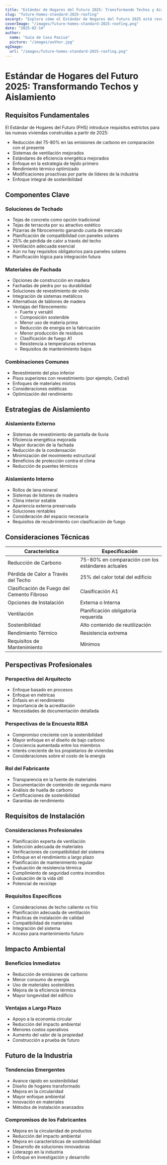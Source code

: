 ```yaml
---
title: "Estándar de Hogares del Futuro 2025: Transformando Techos y Aislamiento"
slug: "future-homes-standard-2025-roofing"
excerpt: "Explora cómo el Estándar de Hogares del Futuro 2025 está revolucionando la construcción residencial con nuevos requisitos para soluciones sostenibles de techado y aislamiento."
coverImage: "/images/future-homes-standard-2025-roofing.png"
date: "2025-02-14"
author:
  name: "Guía de Casa Pasiva"
  picture: "/images/author.jpg"
ogImage:
  url: "/images/future-homes-standard-2025-roofing.png"
---
```


# Estándar de Hogares del Futuro 2025: Transformando Techos y Aislamiento

## Requisitos Fundamentales

El Estándar de Hogares del Futuro (FHS) introduce requisitos estrictos para las nuevas viviendas construidas a partir de 2025:

- Reducción del 75-80% en las emisiones de carbono en comparación con el presente
- Sistemas de ventilación mejorados
- Estándares de eficiencia energética mejorados
- Enfoque en la estrategia de tejido primero
- Rendimiento térmico optimizado
- Modificaciones proactivas por parte de líderes de la industria
- Enfoque integral de sostenibilidad

## Componentes Clave

### Soluciones de Techado
- Tejas de concreto como opción tradicional
- Tejas de terracota por su atractivo estético
- Pizarras de fibrocemento ganando cuota de mercado
- Planificación de compatibilidad con paneles solares
- 25% de pérdida de calor a través del techo
- Ventilación adecuada esencial
- Aún no hay requisitos obligatorios para paneles solares
- Planificación lógica para integración futura

### Materiales de Fachada
- Opciones de construcción en madera
- Fachadas de piedra por su durabilidad
- Soluciones de revestimiento de vinilo
- Integración de sistemas metálicos
- Alternativas de tablones de madera
- Ventajas del fibrocemento:
  - Fuerte y versátil
  - Composición sostenible
  - Menor uso de materia prima
  - Reducción de energía en la fabricación
  - Menor producción de residuos
  - Clasificación de fuego A1
  - Resistencia a temperaturas extremas
  - Requisitos de mantenimiento bajos

### Combinaciones Comunes
- Revestimiento del piso inferior
- Pisos superiores con revestimiento (por ejemplo, Cedral)
- Enfoques de materiales mixtos
- Consideraciones estéticas
- Optimización del rendimiento

## Estrategias de Aislamiento

### Aislamiento Externo
- Sistemas de revestimiento de pantalla de lluvia
- Eficiencia energética mejorada
- Mayor duración de la fachada
- Reducción de la condensación
- Minimización del movimiento estructural
- Beneficios de protección contra el clima
- Reducción de puentes térmicos

### Aislamiento Interno
- Rollos de lana mineral
- Sistemas de listones de madera
- Clima interior estable
- Apariencia externa preservada
- Soluciones rentables
- Consideración del espacio necesaria
- Requisitos de recubrimiento con clasificación de fuego

## Consideraciones Técnicas

| Característica | Especificación |
|----------------|----------------|
| Reducción de Carbono | 75-80% en comparación con los estándares actuales |
| Pérdida de Calor a Través del Techo | 25% del calor total del edificio |
| Clasificación de Fuego del Cemento Fibroso | Clasificación A1 |
| Opciones de Instalación | Externa o Interna |
| Ventilación | Planificación obligatoria requerida |
| Sostenibilidad | Alto contenido de reutilización |
| Rendimiento Térmico | Resistencia extrema |
| Requisitos de Mantenimiento | Mínimos |

## Perspectivas Profesionales

### Perspectiva del Arquitecto
- Enfoque basado en procesos
- Enfoque en métricas
- Énfasis en el rendimiento
- Importancia de la acreditación
- Necesidades de documentación detallada

### Perspectivas de la Encuesta RIBA
- Compromiso creciente con la sostenibilidad
- Mayor enfoque en el diseño de bajo carbono
- Conciencia aumentada entre los miembros
- Interés creciente de los propietarios de viviendas
- Consideraciones sobre el costo de la energía

### Rol del Fabricante
- Transparencia en la fuente de materiales
- Documentación de contenido de segunda mano
- Análisis de huella de carbono
- Certificaciones de sostenibilidad
- Garantías de rendimiento

## Requisitos de Instalación

### Consideraciones Profesionales
- Planificación experta de ventilación
- Selección adecuada de materiales
- Verificaciones de compatibilidad del sistema
- Enfoque en el rendimiento a largo plazo
- Planificación de mantenimiento regular
- Evaluación de resistencia térmica
- Cumplimiento de seguridad contra incendios
- Evaluación de la vida útil
- Potencial de reciclaje

### Requisitos Específicos
- Consideraciones de techo caliente vs frío
- Planificación adecuada de ventilación
- Prácticas de instalación de calidad
- Compatibilidad de materiales
- Integración del sistema
- Acceso para mantenimiento futuro

## Impacto Ambiental

### Beneficios Inmediatos
- Reducción de emisiones de carbono
- Menor consumo de energía
- Uso de materiales sostenibles
- Mejora de la eficiencia térmica
- Mayor longevidad del edificio

### Ventajas a Largo Plazo
- Apoyo a la economía circular
- Reducción del impacto ambiental
- Menores costos operativos
- Aumento del valor de la propiedad
- Construcción a prueba de futuro

## Futuro de la Industria

### Tendencias Emergentes
- Avance rápido en sostenibilidad
- Diseño de hogares transformado
- Mejora en la circularidad
- Mayor enfoque ambiental
- Innovación en materiales
- Métodos de instalación avanzados

### Compromisos de los Fabricantes
- Mejora en la circularidad de productos
- Reducción del impacto ambiental
- Mejora en características de sostenibilidad
- Desarrollo de soluciones innovadoras
- Liderazgo en la industria
- Enfoque en investigación y desarrollo